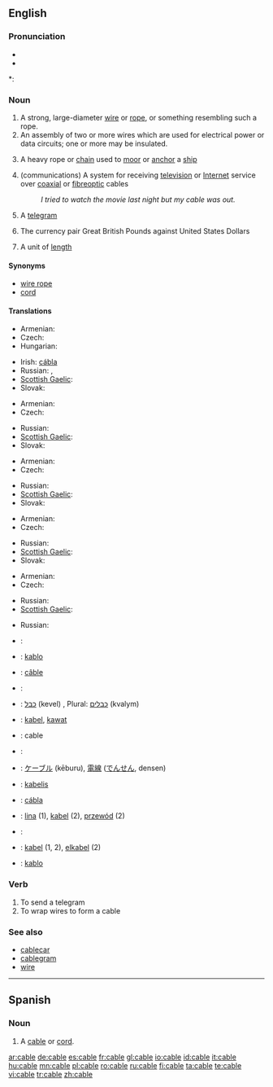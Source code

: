 {{also|câble}}
==English==
{{wikipedia}}

===Pronunciation===
* {{IPA|/keɪbl/}}
* {{audio|en-us-cable.ogg|Audio (US)}}

*: {{rhymes|eɪbəl}}

===Noun===
{{en-noun}}

# A strong, large-diameter [[wire]] or [[rope]], or something resembling such a rope.
# An assembly of two or more wires which are used for electrical power or data circuits; one or more may be insulated.
# {{nautical}} A heavy rope or [[chain]] used to [[moor]] or [[anchor]] a [[ship]]
# (communications) A system for receiving [[television]] or [[Internet]] service over [[coaxial]] or [[fibreoptic]] cables
#: ''I tried to watch the movie last night but my cable was out.''
# A [[telegram]]
# {{finance}} The currency pair Great British Pounds against United States Dollars
# {{nautical}} A unit of [[length]]

====Synonyms====
* [[wire rope]]
* [[cord]]

====Translations====
{{trans-top|large wire, rope}}
* Armenian: {{t-|hy|ճոպան|tr=č̣opan|sc=Armn|xs=Armenian}}
* Czech: {{t-|cs|lano|n}}
* Hungarian: {{t+|hu|kábel}}
{{trans-mid}}
* Irish: [[cábla]] {{m}}
* Russian: {{t|ru|трос|m|tr=tros|sc=Cyrl}}, {{t|ru|канат|m|tr=kanát|sc=Cyrl}}
* [[Scottish Gaelic]]: {{t-|gd|càball|m}}
* Slovak: {{t-|sk|lano|n}}
{{trans-bottom}}

{{trans-top|assembly of wires for electricity}}
* Armenian: {{t-|hy|մալուխ|tr=malux|sc=Armn|xs=Armenian}}
* Czech: {{t-|cs|kabel|m}}
{{trans-mid}}
* Russian: {{t|ru|кабель|m|tr=káb'el'|sc=Cyrl}}
* [[Scottish Gaelic]]: {{t-|gd|càball|m}}
* Slovak: {{t-|sk|kabel|m}}
{{trans-bottom}}

{{trans-top|heavy rope or chain for mooring}}
* Armenian: {{t-|hy|ճոպան|tr=č̣opan|sc=Armn|xs=Armenian}}
* Czech: {{t-|cs|lano|n}}
{{trans-mid}}
* Russian: {{t|ru|канат|m|tr=kanát|sc=Cyrl}}
* [[Scottish Gaelic]]: {{t-|gd|càball|m}}
* Slovak: {{t-|sk|lano|n}}
{{trans-bottom}}

{{trans-top|communications system with coaxial or fiber optic}}
* Armenian: {{t-|hy|կաբելային|tr=kabelayin|sc=Armn|xs=Armenian}}
* Czech: {{t-|cs|kabel|m}}
{{trans-mid}}
* Russian: {{t|ru|кабель|m|tr=káb'el'|sc=Cyrl}}
* [[Scottish Gaelic]]: {{t-|gd|càball|m}}
* Slovak: {{t-|sk|kabel|m}}
{{trans-bottom}}

{{trans-top|telegram}}
* Armenian: {{t-|hy|հեռագիր|tr=heṙagir|sc=Armn|xs=Armenian}}
* Czech: {{t-|cs|telegram|m}}
{{trans-mid}}
* Russian: {{t+|ru|телеграмма|f|tr=t'el'egrámma|sc=Cyrl}}
* [[Scottish Gaelic]]: {{t-|gd|teileagram|m}}
{{trans-bottom}}

{{trans-top|currency pair}}
{{trans-mid}}
{{trans-bottom}}

{{trans-top|nautical length}}
* Russian: {{t|ru|кабельтов|m|tr=káb'el'tov|sc=Cyrl}}
{{trans-mid}}
{{trans-bottom}}

{{checktrans-top}}
* {{ttbc|Dutch}}: {{t+|nl|kabel|m}}
* {{ttbc|Esperanto}}: [[kablo]]
* {{ttbc|French}}: [[câble]] {{m}}
* {{ttbc|German}}: {{t+|de|Kabel|n}}
* {{ttbc|Hebrew}}: [[כבל]] (kevel) {{m}}, Plural: [[כבלים]] (kvalym) {{m}}
* {{ttbc|Indonesian}}: [[kabel]], [[kawat]]
* {{ttbc|Interlingua}}: cable
* {{ttbc|Italian}}: {{t+|it|cavo|m}}
{{checktrans-mid}}
* {{ttbc|Japanese}}: [[ケーブル]] (kēburu), [[電線]] ([[でんせん]], densen)
* {{ttbc|Latvian}}: [[kabelis]] {{m}}
* {{ttbc|Manx}}: [[cábla]]
* {{ttbc|Polish}}: [[lina]] {{f}} (1), [[kabel]] {{m}} (2), [[przewód]] {{m}} (2)
* {{ttbc|Spanish}}: {{t+|es|cable}}
* {{ttbc|Swedish}}: [[kabel]] (1, 2), [[elkabel]] (2)
* {{ttbc|Turkish}}: [[kablo]]
{{checktrans-bottom}}

===Verb===
{{en-verb|cabl|es}}

# To send a telegram
# To wrap wires to form a cable

===See also===
* [[cablecar]]
* [[cablegram]]
* [[wire]]

----

==Spanish==

===Noun===
{{es-noun-m}}

# A [[cable#English|cable]] or [[cord]].

[[ar:cable]]
[[de:cable]]
[[es:cable]]
[[fr:cable]]
[[gl:cable]]
[[io:cable]]
[[id:cable]]
[[it:cable]]
[[hu:cable]]
[[mn:cable]]
[[pl:cable]]
[[ro:cable]]
[[ru:cable]]
[[fi:cable]]
[[ta:cable]]
[[te:cable]]
[[vi:cable]]
[[tr:cable]]
[[zh:cable]]